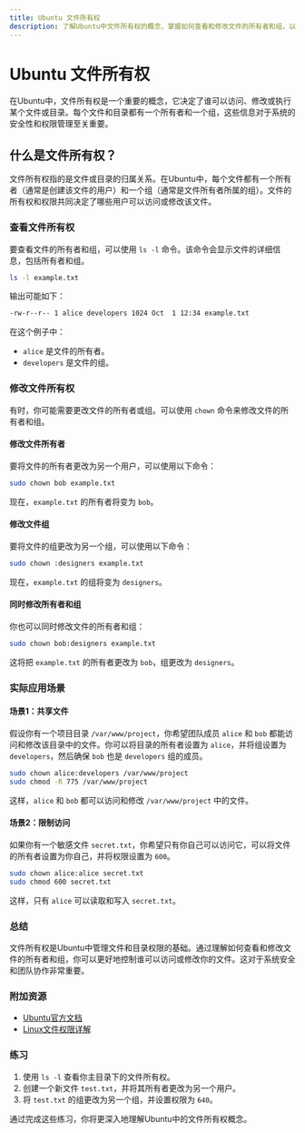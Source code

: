 ```yaml
---
title: Ubuntu 文件所有权
description: 了解Ubuntu中文件所有权的概念，掌握如何查看和修改文件的所有者和组，以及实际应用场景。
---
```


# Ubuntu 文件所有权

在Ubuntu中，文件所有权是一个重要的概念，它决定了谁可以访问、修改或执行某个文件或目录。每个文件和目录都有一个所有者和一个组，这些信息对于系统的安全性和权限管理至关重要。

## 什么是文件所有权？

文件所有权指的是文件或目录的归属关系。在Ubuntu中，每个文件都有一个所有者（通常是创建该文件的用户）和一个组（通常是文件所有者所属的组）。文件的所有权和权限共同决定了哪些用户可以访问或修改该文件。

### 查看文件所有权

要查看文件的所有者和组，可以使用 `ls -l` 命令。该命令会显示文件的详细信息，包括所有者和组。

```bash
ls -l example.txt
```

输出可能如下：

```bash
-rw-r--r-- 1 alice developers 1024 Oct  1 12:34 example.txt
```

在这个例子中：
- `alice` 是文件的所有者。
- `developers` 是文件的组。

### 修改文件所有权

有时，你可能需要更改文件的所有者或组。可以使用 `chown` 命令来修改文件的所有者和组。

#### 修改文件所有者

要将文件的所有者更改为另一个用户，可以使用以下命令：

```bash
sudo chown bob example.txt
```

现在，`example.txt` 的所有者将变为 `bob`。

#### 修改文件组

要将文件的组更改为另一个组，可以使用以下命令：

```bash
sudo chown :designers example.txt
```

现在，`example.txt` 的组将变为 `designers`。

#### 同时修改所有者和组

你也可以同时修改文件的所有者和组：

```bash
sudo chown bob:designers example.txt
```

这将把 `example.txt` 的所有者更改为 `bob`，组更改为 `designers`。

### 实际应用场景

#### 场景1：共享文件

假设你有一个项目目录 `/var/www/project`，你希望团队成员 `alice` 和 `bob` 都能访问和修改该目录中的文件。你可以将目录的所有者设置为 `alice`，并将组设置为 `developers`，然后确保 `bob` 也是 `developers` 组的成员。

```bash
sudo chown alice:developers /var/www/project
sudo chmod -R 775 /var/www/project
```

这样，`alice` 和 `bob` 都可以访问和修改 `/var/www/project` 中的文件。

#### 场景2：限制访问

如果你有一个敏感文件 `secret.txt`，你希望只有你自己可以访问它，可以将文件的所有者设置为你自己，并将权限设置为 `600`。

```bash
sudo chown alice:alice secret.txt
sudo chmod 600 secret.txt
```

这样，只有 `alice` 可以读取和写入 `secret.txt`。

### 总结

文件所有权是Ubuntu中管理文件和目录权限的基础。通过理解如何查看和修改文件的所有者和组，你可以更好地控制谁可以访问或修改你的文件。这对于系统安全和团队协作非常重要。

### 附加资源

- [Ubuntu官方文档](https://ubuntu.com)
- [Linux文件权限详解](https://linux.die.net/man/1/chown)

### 练习

1. 使用 `ls -l` 查看你主目录下的文件所有权。
2. 创建一个新文件 `test.txt`，并将其所有者更改为另一个用户。
3. 将 `test.txt` 的组更改为另一个组，并设置权限为 `640`。

通过完成这些练习，你将更深入地理解Ubuntu中的文件所有权概念。